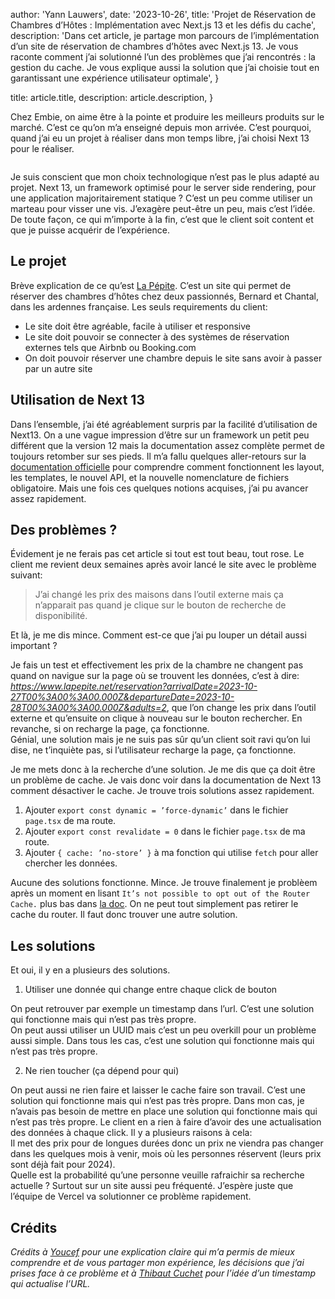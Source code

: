 
  author: 'Yann Lauwers',
  date: '2023-10-26',
  title:
    'Projet de Réservation de Chambres d’Hôtes : Implémentation avec Next.js 13 et les défis du cache',
  description:
    'Dans cet article, je partage mon parcours de l’implémentation d’un site de réservation de chambres d’hôtes avec Next.js 13. Je vous raconte comment j’ai solutionné l’un des problèmes que j’ai rencontrés : la gestion du cache. Je vous explique aussi la solution que j’ai choisie tout en garantissant une expérience utilisateur optimale',
}

  title: article.title,
  description: article.description,
}


Chez Embie, on aime être à la pointe et produire les meilleurs produits sur le marché. C’est ce qu’on m’a enseigné depuis mon arrivée. C’est pourquoi, quand j’ai eu un projet à réaliser dans mon temps libre, j’ai choisi Next 13 pour le réaliser.

<Image src={laPepite} alt="" />

Je suis conscient que mon choix technologique n’est pas le plus adapté au projet. Next 13, un framework optimisé pour le server side rendering, pour une application majoritairement statique ? C’est un peu comme utiliser un marteau pour visser une vis. J’exagère peut-être un peu, mais c’est l’idée. De toute façon, ce qui m’importe à la fin, c’est que le client soit content et que je puisse acquérir de l’expérience.

## Le projet

Brève explication de ce qu’est [La Pépite](https://lapepite.net). C’est un site qui permet de réserver des chambres d’hôtes chez deux passionnés, Bernard et Chantal, dans les ardennes française. Les seuls requirements du client:

- Le site doit être agréable, facile à utiliser et responsive
- Le site doit pouvoir se connecter à des systèmes de réservation externes tels que Airbnb ou Booking.com
- On doit pouvoir réserver une chambre depuis le site sans avoir à passer par un autre site

## Utilisation de Next 13

Dans l’ensemble, j’ai été agréablement surpris par la facilité d’utilisation de Next13. On a une vague impression d’être sur un framework un petit peu différent que la version 12 mais la documentation assez complète permet de toujours retomber sur ses pieds. Il m’a fallu quelques aller-retours sur la [documentation officielle](https://nextjs.org/docs) pour comprendre comment fonctionnent les layout, les templates, le nouvel API, et la nouvelle nomenclature de fichiers obligatoire. Mais une fois ces quelques notions acquises, j’ai pu avancer assez rapidement.

## Des problèmes ?

Évidement je ne ferais pas cet article si tout est tout beau, tout rose.
Le client me revient deux semaines après avoir lancé le site avec le problème suivant:

> J’ai changé les prix des maisons dans l’outil externe mais ça n’apparait pas quand je clique sur le bouton de recherche de disponibilité.

Et là, je me dis mince. Comment est-ce que j’ai pu louper un détail aussi important ?

Je fais un test et effectivement les prix de la chambre ne changent pas quand on navigue sur la page où se trouvent les données, c’est à dire: *https://www.lapepite.net/reservation?arrivalDate=2023-10-27T00%3A00%3A00.000Z&departureDate=2023-10-28T00%3A00%3A00.000Z&adults=2*, que l’on change les prix dans l’outil externe et qu’ensuite on clique à nouveau sur le bouton rechercher.
En revanche, si on recharge la page, ça fonctionne. <br/>Génial, une solution mais je ne suis pas sûr qu’un client soit ravi qu’on lui dise, ne t’inquiète pas, si l’utilisateur recharge la page, ça fonctionne.

Je me mets donc à la recherche d’une solution. Je me dis que ça doit être un problème de cache. Je vais donc voir dans la documentation de Next 13 comment désactiver le cache. Je trouve trois solutions assez rapidement.

1. Ajouter `export const dynamic = ’force-dynamic’` dans le fichier `page.tsx` de ma route.
2. Ajouter `export const revalidate = 0` dans le fichier `page.tsx` de ma route.
3. Ajouter `{ cache: ’no-store’ }` à ma fonction qui utilise `fetch` pour aller chercher les données.

Aucune des solutions fonctionne. Mince.
Je trouve finalement je problèem après un moment en lisant `It’s not possible to opt out of the Router Cache.` plus bas dans [la doc](https://nextjs.org/docs/app/building-your-application/caching#opting-out-3).
On ne peut tout simplement pas retirer le cache du router. Il faut donc trouver une autre solution.

## Les solutions

Et oui, il y en a plusieurs des solutions.

1. Utiliser une donnée qui change entre chaque click de bouton

On peut retrouver par exemple un timestamp dans l’url. C’est une solution qui fonctionne mais qui n’est pas très propre.<br />On peut aussi utiliser un UUID mais c’est un peu overkill pour un problème aussi simple.
Dans tous les cas, c’est une solution qui fonctionne mais qui n’est pas très propre.

2. Ne rien toucher (ça dépend pour qui)

On peut aussi ne rien faire et laisser le cache faire son travail. C’est une solution qui fonctionne mais qui n’est pas très propre.
Dans mon cas, je n’avais pas besoin de mettre en place une solution qui fonctionne mais qui n’est pas très propre. Le client en a rien à faire d’avoir des une actualisation des données à chaque click. Il y a plusieurs raisons à cela: <br /> Il met des prix pour de longues durées donc un prix ne viendra pas changer dans les quelques mois à venir, mois où les personnes réservent (leurs prix sont déjà fait pour 2024). <br /> Quelle est la probabilité qu’une personne veuille rafraichir sa recherche actuelle ? Surtout sur un site aussi peu fréquenté.
J’espère juste que l’équipe de Vercel va solutionner ce problème rapidement.

## Crédits

_Crédits à [Youcef](https://medium.com/@CraftedX/why-i-hate-next-js-13-caching-4cd5a31d3a78) pour une explication claire qui m’a permis de mieux comprendre et de vous partager mon expérience, les décisions que j’ai prises face à ce problème et à [Thibaut Cuchet](https://www.linkedin.com/in/thibaut-cuchet/) pour l’idée d’un timestamp qui actualise l’URL._
